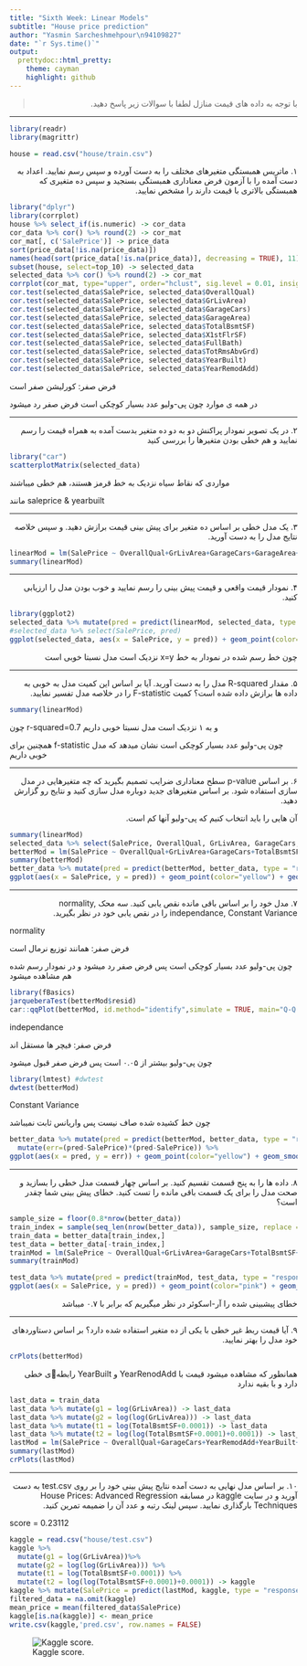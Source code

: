 ```yaml
---
title: "Sixth Week: Linear Models"
subtitle: "House price prediction"
author: "Yasmin Sarcheshmehpour\n94109827"
date: "`r Sys.time()`"
output:
  prettydoc::html_pretty:
    theme: cayman
    highlight: github
---
```



> <p dir="RTL"> 
با توجه به داده های قیمت منازل
لطفا با سوالات زیر پاسخ دهید.
</p>

***


```r
library(readr)
library(magrittr)

house = read.csv("house/train.csv")

```

<p dir="RTL">
۱. ماتریس همبستگی متغیرهای مختلف را به دست آورده و سپس رسم نمایید.
اعداد به دست آمده را با آزمون فرض معناداری همبستگی بسنجید و سپس ده متغیری که همبستگی بالاتری با قیمت دارند را مشخص نمایید.
</p>

```r
library("dplyr")
library(corrplot)
house %>% select_if(is.numeric) -> cor_data
cor_data %>% cor() %>% round(2) -> cor_mat
cor_mat[, c('SalePrice')] -> price_data
sort(price_data[!is.na(price_data)])
names(head(sort(price_data[!is.na(price_data)], decreasing = TRUE), 11)) -> top_10
subset(house, select=top_10) -> selected_data
selected_data %>% cor() %>% round(2) -> cor_mat
corrplot(cor_mat, type="upper", order="hclust", sig.level = 0.01, insig ="blank")
cor.test(selected_data$SalePrice, selected_data$OverallQual)
cor.test(selected_data$SalePrice, selected_data$GrLivArea)
cor.test(selected_data$SalePrice, selected_data$GarageCars)
cor.test(selected_data$SalePrice, selected_data$GarageArea)
cor.test(selected_data$SalePrice, selected_data$TotalBsmtSF)
cor.test(selected_data$SalePrice, selected_data$X1stFlrSF)
cor.test(selected_data$SalePrice, selected_data$FullBath)
cor.test(selected_data$SalePrice, selected_data$TotRmsAbvGrd)
cor.test(selected_data$SalePrice, selected_data$YearBuilt)
cor.test(selected_data$SalePrice, selected_data$YearRemodAdd)
```


<p dir="RTL">
فرض صفر: کورلیشن صفر است

در همه ی موارد چون پی-ولیو عدد بسیار کوچکی است فرض صفر رد میشود
</p>


***

<p dir="RTL">
۲. در یک تصویر نمودار پراکنش دو به دو ده متغیر بدست آمده به همراه قیمت را رسم نمایید و هم خطی بودن متغیرها را بررسی کنید
</p>

```r
library("car")
scatterplotMatrix(selected_data)

```

<p dir="RTL">
مواردی که نقاط سیاه نزدیک به خط قرمز هستند، هم خطی میباشند

مانند
saleprice & yearbuilt
</p>

***

<p dir="RTL">
۳. یک مدل خطی بر اساس ده متغیر برای پیش بینی قیمت برازش دهید. و سپس خلاصه نتایج مدل را به دست آورید.
</p>

```r
linearMod = lm(SalePrice ~ OverallQual+GrLivArea+GarageCars+GarageArea+TotalBsmtSF+X1stFlrSF+FullBath+TotRmsAbvGrd+YearBuilt+YearRemodAdd, data = selected_data)
summary(linearMod)
```

***

<p dir="RTL">
۴. نمودار قیمت واقعی و قیمت پیش بینی را رسم نمایید و خوب بودن مدل را ارزیابی کنید.
</p>

```r
library(ggplot2)
selected_data %>% mutate(pred = predict(linearMod, selected_data, type = "response")) -> selected_data
#selected_data %>% select(SalePrice, pred)
ggplot(selected_data, aes(x = SalePrice, y = pred)) + geom_point(color="purple") + geom_smooth(method="lm", formula=y~x, colour = "black")
```

<p dir="RTL">
 چون خط رسم شده در نمودار به خط 
 x=y
نزدیک است مدل نسبتا خوبی است
</p>


***

<p dir="RTL">
۵. مقدار
R-squared
 مدل را به دست آورید. آیا بر اساس این کمیت مدل به خوبی به داده ها برازش داده شده است؟
 کمیت
 F-statistic
 را در خلاصه مدل تفسیر نمایید.
</p>


```r
summary(linearMod)

```

<p dir="RTL">
چون 
r-squared=0.7
و به ۱ نزدیک است مدل نسبتا خوبی داریم

همچنین برای 
 f-statistic
 چون پی-ولیو عدد بسیار کوچکی است نشان میدهد که مدل خوبی داریم
</p>


***

<p dir="RTL">
۶. بر اساس
p-value
 سطح معناداری ضرایب تصمیم بگیرید که چه متغیرهایی در مدل سازی استفاده شود.
بر اساس متغیرهای جدید دوباره مدل سازی کنید و نتایج رو گزارش دهید.
</p>

<p dir="RTL">
آن هایی را باید انتخاب کنیم که پی-ولیو آنها کم است.
</p>


```r
summary(linearMod)
selected_data %>% select(SalePrice, OverallQual, GrLivArea, GarageCars, TotalBsmtSF, YearBuilt, YearRemodAdd) -> better_data 
betterMod = lm(SalePrice ~ OverallQual+GrLivArea+GarageCars+TotalBsmtSF+YearBuilt+YearRemodAdd, data = better_data)
summary(betterMod)
better_data %>% mutate(pred = predict(betterMod, better_data, type = "response"))  %>% 
ggplot(aes(x = SalePrice, y = pred)) + geom_point(color="yellow") + geom_smooth(method="lm", formula=y~x, colour = "black")
```

***

<p dir="RTL">
۷. مدل خود را بر اساس باقی مانده نقص یابی کنید.
سه محک 
normality, independance, Constant Variance
 را در نقص یابی خود در نظر بگیرید.
</p>

<p dir="RTL">
normality

فرض صفر: همانند توزیع نرمال است

چون پی-ولیو عدد بسیار کوچکی است پس فرض صفر رد میشود و در نمودار رسم شده هم مشاهده میشود
</p>


```r
library(fBasics)
jarqueberaTest(betterMod$resid)
car::qqPlot(betterMod, id.method="identify",simulate = TRUE, main="Q-Q Plot")

```

<p dir="RTL">
independance

فرض صفر: فیچر ها مستقل اند

چون پی-ولیو بیشتر از 
۰.۰۵
است پس فرض صفر قبول میشود
</p>


```r
library(lmtest) #dwtest
dwtest(betterMod)
```



<p dir="RTL">
Constant Variance

 چون خط کشیده شده صاف نیست پس واریانس ثابت نمیباشد
</p>


```r
better_data %>% mutate(pred = predict(betterMod, better_data, type = "response"))  %>%
  mutate(err=(pred-SalePrice)*(pred-SalePrice)) %>% 
ggplot(aes(x = pred, y = err)) + geom_point(color="yellow") + geom_smooth(method="lm", formula=y~x, colour = "black")

```


***

<p dir="RTL">
۸. داده ها را به پنج قسمت تقسیم کنید. بر اساس چهار قسمت مدل خطی را بسازید و صحت مدل را برای یک قسمت 
باقی مانده را تست کنید. خطای پیش بینی شما چقدر است؟
</p>


```r
sample_size = floor(0.8*nrow(better_data))
train_index = sample(seq_len(nrow(better_data)), sample_size, replace = FALSE, prob = NULL)
train_data = better_data[train_index,]
test_data = better_data[-train_index,]
trainMod = lm(SalePrice ~ OverallQual+GrLivArea+GarageCars+TotalBsmtSF+YearBuilt+YearRemodAdd, data = train_data)
summary(trainMod)

test_data %>% mutate(pred = predict(trainMod, test_data, type = "response"))  %>% 
ggplot(aes(x = SalePrice, y = pred)) + geom_point(color="pink") + geom_smooth(method="lm", formula=y~x, colour = "black")

```

<p dir="RTL"> 
خطای پیشبینی شده را آر-اسکوئر در نظر میگیریم که برابر با ۰.۷ میباشد
</p>




***

<p dir="RTL"> 
۹. آیا قیمت ربط غیر خطی با یکی از ده متغیر استفاده شده دارد؟
بر اساس دستاوردهای خود مدل را بهتر نمایید.
</p>

```r
crPlots(betterMod)
```

<p dir="RTL"> 
همانطور که مشاهده میشود قیمت با 
YearRenodAdd 
و
YearBuilt
رابطهی خطی دارد و با بقیه ندارد
</p>



```r

last_data = train_data
last_data %>% mutate(g1 = log(GrLivArea)) -> last_data
last_data %>% mutate(g2 = log(log(GrLivArea))) -> last_data
last_data %>% mutate(t1 = log(TotalBsmtSF+0.0001)) -> last_data
last_data %>% mutate(t2 = log(log(TotalBsmtSF+0.0001)+0.0001)) -> last_data
lastMod = lm(SalePrice ~ OverallQual+GarageCars+YearRemodAdd+YearBuilt+g1+g2+t1+t2, data = last_data)
summary(lastMod)
crPlots(lastMod) 
```

***

<p dir="RTL"> 
۱۰. بر اساس مدل نهایی به دست آمده نتایج پیش بینی خود را بر روی
test.csv
به دست آورید و در سایت 
kaggle
 در مسابقه 
 House Prices: Advanced Regression Techniques
بارگذاری نمایید. سپس لینک رتبه و عدد آن را ضمیمه تمرین کنید.
</p>


<p dir="RTL"> 
score = 0.23112


</p>


```r
kaggle = read.csv("house/test.csv")
kaggle %>%
  mutate(g1 = log(GrLivArea))%>% 
  mutate(g2 = log(log(GrLivArea))) %>% 
  mutate(t1 = log(TotalBsmtSF+0.0001)) %>% 
  mutate(t2 = log(log(TotalBsmtSF+0.0001)+0.0001)) -> kaggle
kaggle %>% mutate(SalePrice = predict(lastMod, kaggle, type = "response")) %>% select(Id, SalePrice) -> kaggle
filtered_data = na.omit(kaggle)
mean_price = mean(filtered_data$SalePrice)
kaggle[is.na(kaggle)] <- mean_price
write.csv(kaggle,'pred.csv', row.names = FALSE)

```

![Kaggle score.](score_pic.png)
